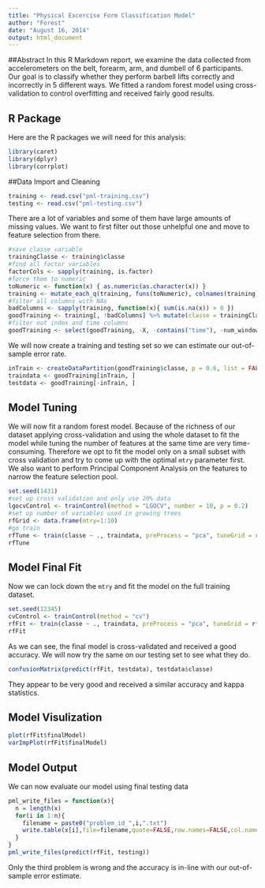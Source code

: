 ```yaml
---
title: "Physical Excercise Form Classification Model"
author: "Forest"
date: "August 16, 2014"
output: html_document
---
```


##Abstract
In this R Markdown report, we examine the data collected from accelerometers on the belt, forearm, arm, and dumbell of 6 participants. Our goal is to classify whether they perform barbell lifts correctly and incorrectly in 5 different ways. We fitted a random forest model using cross-validation to control overfitting and received fairly good results.

## R Package

Here are the R packages we will need for this analysis:
```r
library(caret)
library(dplyr)
library(corrplot)
```

##Data Import and Cleaning
```r
training <- read.csv("pml-training.csv")
testing <- read.csv("pml-testing.csv")
```

There are a lot of variables and some of them have large amounts of missing values. We want to first filter out those unhelpful one and move to feature selection from there.

```r
#save classe variable
trainingClasse <- training$classe
#find all factor variables
factorCols <- sapply(training, is.factor)
#force them to numeric
toNumeric <- function(x) { as.numeric(as.character(x)) }
training <- mutate_each_q(training, funs(toNumeric), colnames(training)[factorCols])
#filter all columns with NAs
badColumns <- sapply(training, function(x){ sum(is.na(x)) > 0 }) 
goodTraining <- training[, !badColumns] %>% mutate(classe = trainingClasse)
#filter out index and time columns
goodTraining <- select(goodTraining, -X, -contains("time"), -num_window)
```

We will now create a training and testing set so we can estimate our out-of-sample error rate.

```r
inTrain <- createDataPartition(goodTraining$classe, p = 0.6, list = FALSE)
traindata <- goodTraining[inTrain, ]
testdata <- goodTraining[-inTrain, ]
```

## Model Tuning
We will now fit a random forest model. Because of the richness of our dataset applying cross-validation and using the whole dataset to fit the model while tuning the number of features at the same time are very time-consuming. Therefore we opt to fit the model only on a small subset with cross validation and try to come up with the optimal `mtry` parameter first. We also want to perform Principal Component Analysis on the features to narrow the feature selection pool.
```r
set.seed(1431)
#set up cross validation and only use 20% data
lgocvControl <- trainControl(method = "LGOCV", number = 10, p = 0.2)
#set up number of variables used in growing trees
rfGrid <- data.frame(mtry=1:10)
#go train
rfTune <- train(classe ~ ., traindata, preProcess = "pca", tuneGrid = rfGrid, trControl = lgocvControl)
rfTune
```

## Model Final Fit
Now we can lock down the `mtry` and fit the model on the full training dataset.
```r
set.seed(12345)
cvControl <- trainControl(method = "cv")
rfFit <- train(classe ~ ., traindata, preProcess = "pca", tuneGrid = rfTune$bestTune, trControl = cvControl)
rfFit
```
As we can see, the final model is cross-validated and received a good accuracy. We will now try the same on our testing set to see what they do.
```r
confusionMatrix(predict(rfFit, testdata), testdata$classe)
```
They appear to be very good and received a similar accuracy and kappa statistics.

## Model Visulization
```r
plot(rfFit$finalModel)
varImpPlot(rfFit$finalModel)
```

## Model Output
We can now evaluate our model using final testing data
```r
pml_write_files = function(x){
  n = length(x)
  for(i in 1:n){
    filename = paste0("problem_id_",i,".txt")
    write.table(x[i],file=filename,quote=FALSE,row.names=FALSE,col.names=FALSE)
  }
}
pml_write_files(predict(rfFit, testing))
```
Only the third problem is wrong and the accuracy is in-line with our out-of-sample error estimate.